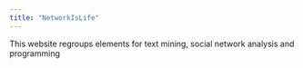 ```yaml
---
title: "NetworkIsLife"
---
```


This website regroups elements for text mining, social network analysis and programming
